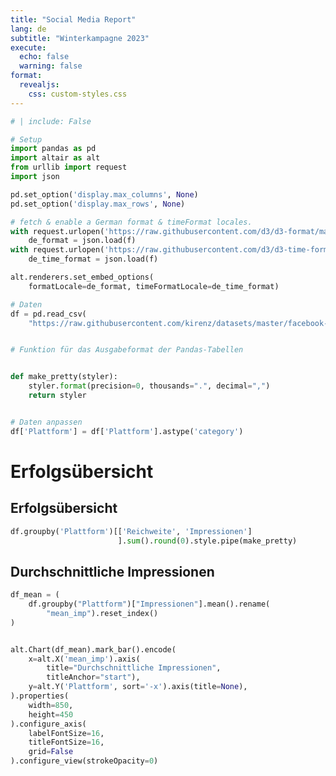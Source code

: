 ```yaml
---
title: "Social Media Report"
lang: de
subtitle: "Winterkampagne 2023"
execute:
  echo: false 
  warning: false
format:
  revealjs: 
    css: custom-styles.css
---
```



```python
# | include: False

# Setup
import pandas as pd
import altair as alt
from urllib import request
import json

pd.set_option('display.max_columns', None)
pd.set_option('display.max_rows', None)

# fetch & enable a German format & timeFormat locales.
with request.urlopen('https://raw.githubusercontent.com/d3/d3-format/master/locale/de-DE.json') as f:
    de_format = json.load(f)
with request.urlopen('https://raw.githubusercontent.com/d3/d3-time-format/master/locale/de-DE.json') as f:
    de_time_format = json.load(f)

alt.renderers.set_embed_options(
    formatLocale=de_format, timeFormatLocale=de_time_format)


```


```python
# Daten
df = pd.read_csv(
    "https://raw.githubusercontent.com/kirenz/datasets/master/facebook-ad-data.csv", decimal=',')


# Funktion für das Ausgabeformat der Pandas-Tabellen


def make_pretty(styler):
    styler.format(precision=0, thousands=".", decimal=",")
    return styler


# Daten anpassen
df['Plattform'] = df['Plattform'].astype('category')

```

# Erfolgsübersicht


## Erfolgsübersicht

```python
df.groupby('Plattform')[['Reichweite', 'Impressionen']
                        ].sum().round(0).style.pipe(make_pretty)

```

## Durchschnittliche Impressionen


```python

df_mean = (
    df.groupby("Plattform")["Impressionen"].mean().rename(
        "mean_imp").reset_index()
)


alt.Chart(df_mean).mark_bar().encode(
    x=alt.X('mean_imp').axis(
        title="Durchschnittliche Impressionen",
        titleAnchor="start"),
    y=alt.Y('Plattform', sort='-x').axis(title=None),
).properties(
    width=850,
    height=450
).configure_axis(
    labelFontSize=16,
    titleFontSize=16,
    grid=False
).configure_view(strokeOpacity=0)

```